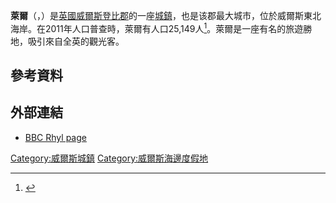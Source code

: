 '''萊爾'''（{{lang-en|Rhyl}}，{{lang-cy|Y Rhyl}}）是[[英國|英國]][[威爾斯|威爾斯]][[登比郡|登比郡]]的一座[[城鎮|城鎮]]，也是该郡最大城市，位於威爾斯東北海岸。在2011年人口普查時，萊爾有人口25,149人<ref>{{cite web|title=Neighbourhood Statistics Area: Rhyl (Parish)|url=http://neighbourhood.statistics.gov.uk/dissemination/LeadTableView.do?a=7&b=11127912&c=rhyl&d=16&e=13&g=6489865&i=1001x1003x1004&m=0&r=1&s=1402495925963&enc=1&dsFamilyId=2473|accessdate=11 June 2014|archive-url=https://web.archive.org/web/20150501172910/http://neighbourhood.statistics.gov.uk/dissemination/LeadTableView.do?a=7&b=11127912&c=rhyl&d=16&e=13&g=6489865&i=1001x1003x1004&m=0&r=1&s=1402495925963&enc=1&dsFamilyId=2473|archive-date=2015-05-01|dead-url=yes}}</ref>。萊爾是一座有名的旅遊勝地，吸引來自全英的觀光客。

==參考資料==
{{Reflist}}
==外部連結==
*[http://www.bbc.co.uk/wales/northeast/sites/rhyl_town/ BBC Rhyl page] {{Wayback|url=http://www.bbc.co.uk/wales/northeast/sites/rhyl_town/ |date=20110703120850 }}
[[Category:威爾斯城鎮|Category:威爾斯城鎮]]
[[Category:威爾斯海邊度假地|Category:威爾斯海邊度假地]]